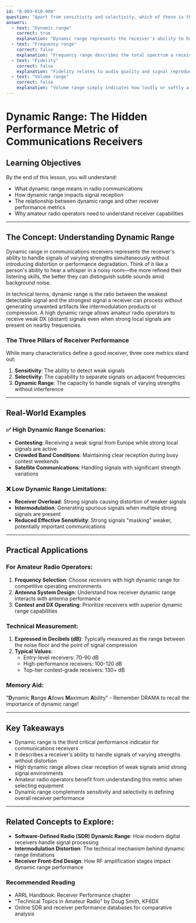 ```yaml
---
id: "B-003-010-008"
question: "Apart from sensitivity and selectivity, which of these is the third main indicator of communications receiver performance?"
answers:
  - text: "Dynamic range"
    correct: true
    explanation: "Dynamic range represents the receiver's ability to handle signals of varying strengths simultaneously without distortion. It measures the difference between the weakest discernible signal and the point where strong signals cause overload or intermodulation. A high dynamic range allows a receiver to clearly receive weak signals even in the presence of strong nearby signals, which is crucial in crowded amateur radio bands with multiple simultaneous transmissions."
  - text: "Frequency range"
    correct: false
    explanation: "Frequency range describes the total spectrum a receiver can tune, not its performance quality. While important, it doesn't directly indicate how well a receiver processes signals. A receiver might cover a wide frequency range but still perform poorly due to low sensitivity, poor selectivity, or limited dynamic range."
  - text: "Fidelity"
    correct: false
    explanation: "Fidelity relates to audio quality and signal reproduction accuracy, which is more relevant to broadcast receivers than communications receivers. Amateur radio communications prioritize clear signal reception over perfect audio reproduction. While important, fidelity is not considered a primary performance indicator for communications receivers like sensitivity, selectivity, and dynamic range."
  - text: "Volume range"
    correct: false
    explanation: "Volume range simply indicates how loudly or softly a receiver can reproduce audio, which is not a fundamental performance metric. Volume is an output characteristic, whereas dynamic range describes the receiver's ability to handle input signals without degradation. Professional communications receivers are evaluated on more technical parameters that directly impact signal reception."
---
```


# Dynamic Range: The Hidden Performance Metric of Communications Receivers

## Learning Objectives
By the end of this lesson, you will understand:
- What dynamic range means in radio communications
- How dynamic range impacts signal reception
- The relationship between dynamic range and other receiver performance metrics
- Why amateur radio operators need to understand receiver capabilities

---

## The Concept: Understanding Dynamic Range

Dynamic range in communications receivers represents the receiver's ability to handle signals of varying strengths simultaneously without introducing distortion or performance degradation. Think of it like a person's ability to hear a whisper in a noisy room—the more refined their listening skills, the better they can distinguish subtle sounds amid background noise.

In technical terms, dynamic range is the ratio between the weakest detectable signal and the strongest signal a receiver can process without generating unwanted artifacts like intermodulation products or compression. A high dynamic range allows amateur radio operators to receive weak DX (distant) signals even when strong local signals are present on nearby frequencies.

### The Three Pillars of Receiver Performance

While many characteristics define a good receiver, three core metrics stand out:
1. **Sensitivity**: The ability to detect weak signals
2. **Selectivity**: The capability to separate signals on adjacent frequencies
3. **Dynamic Range**: The capacity to handle signals of varying strengths without interference

---

## Real-World Examples

### ✅ High Dynamic Range Scenarios:
- **Contesting**: Receiving a weak signal from Europe while strong local signals are active
- **Crowded Band Conditions**: Maintaining clear reception during busy contest weekends
- **Satellite Communications**: Handling signals with significant strength variations

### ❌ Low Dynamic Range Limitations:
- **Receiver Overload**: Strong signals causing distortion of weaker signals
- **Intermodulation**: Generating spurious signals when multiple strong signals are present
- **Reduced Effective Sensitivity**: Strong signals "masking" weaker, potentially important communications

---

## Practical Applications

### For Amateur Radio Operators:
1. **Frequency Selection**: Choose receivers with high dynamic range for competitive operating environments
2. **Antenna System Design**: Understand how receiver dynamic range interacts with antenna performance
3. **Contest and DX Operating**: Prioritize receivers with superior dynamic range capabilities

### Technical Measurement:
1. **Expressed in Decibels (dB)**: Typically measured as the range between the noise floor and the point of signal compression
2. **Typical Values**: 
   - Entry-level receivers: 70-90 dB
   - High-performance receivers: 100-120 dB
   - Top-tier contest-grade receivers: 130+ dB

### Memory Aid:
"**D**ynamic **R**ange **A**llows **M**aximum **A**bility" - Remember DRAMA to recall the importance of dynamic range!

---

## Key Takeaways

- Dynamic range is the third critical performance indicator for communications receivers
- It describes a receiver's ability to handle signals of varying strengths without distortion
- High dynamic range allows clear reception of weak signals amid strong signal environments
- Amateur radio operators benefit from understanding this metric when selecting equipment
- Dynamic range complements sensitivity and selectivity in defining overall receiver performance

---

## Related Concepts to Explore:
- **Software-Defined Radio (SDR) Dynamic Range**: How modern digital receivers handle signal processing
- **Intermodulation Distortion**: The technical mechanism behind dynamic range limitations
- **Receiver Front-End Design**: How RF amplification stages impact dynamic range performance

### Recommended Reading
- ARRL Handbook: Receiver Performance chapter
- "Technical Topics in Amateur Radio" by Doug Smith, KF6DX
- Online SDR and receiver performance databases for comparative analysis